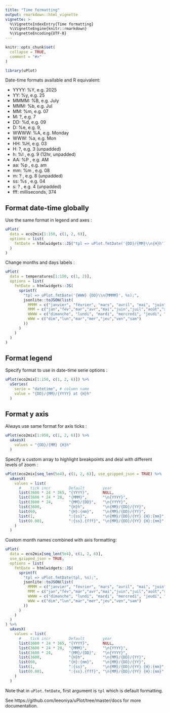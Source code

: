 ```yaml
---
title: "Time formatting"
output: rmarkdown::html_vignette
vignette: >
  %\VignetteIndexEntry{Time formatting}
  %\VignetteEngine{knitr::rmarkdown}
  %\VignetteEncoding{UTF-8}
---
```


```r
knitr::opts_chunk$set(
  collapse = TRUE,
  comment = "#>"
)
```

```r
library(uPlot)
```

Date-time formats available and R equivalent:

  * YYYY:	%Y, e.g. 2025
  * YY: %y, e.g. 25
  * MMMM:	%B, e.g. July
  * MMM: %b, e.g. Jul
  * MM:	%m, e.g. 07
  * M: ?, e.g. 7
  * DD: %d, e.g. 09
  * D: %e, e.g. 9,
  * WWWW:	%A, e.g. Monday
  * WWW: %a, e.g. Mon
  * HH: %H, e.g. 03
  * H: ?, e.g. 3  (unpadded)
  * h: %I , e.g. 9 (12hr, unpadded)
  * AA:	%P , e.g. AM
  * aa:	%p , e.g. am
  * mm: %m , e.g. 08
  * m: ? , e.g. 8 (unpadded)
  * ss: %s , e.g. 04
  * s: ? , e.g. 4 (unpadded)
  * fff:	milliseconds, 374



## Format date-time globally

Use the same format in legend and axes : 

```r
uPlot(
  data = eco2mix[1:150, c(1, 2, 6)],
  options = list(
    fmtDate = htmlwidgets::JS("tpl => uPlot.fmtDate('{DD}/{MM}\\n{H}h');")
  )
)
```

Change months and days labels : 

```r
uPlot(
  data = temperatures[1:150, c(1, 2)],
  options = list(
    fmtDate = htmlwidgets::JS(
      sprintf(
        "tpl => uPlot.fmtDate('{WWW} {DD}\\n{MMMM}', %s);",
        jsonlite::toJSON(list(
          MMMM = c("janvier", "février", "mars", "avril", "mai", "juin", "juillet", "août", "septembre", "octobre", "novembre", "décembre"),
          MMM = c("jan","fév","mar","avr","mai","juin","juil","août","sept","oct","nov", "déc"),
          WWWW = c("dimanche", "lundi", "mardi", "mercredi", "jeudi", "vendredi", "samedi"),
          WWW = c("dim","lun","mar","mer","jeu","ven","sam")
        ))
      )
    )
  )
)
```



## Format legend

Specify format to use in date-time serie options :

```r
uPlot(eco2mix[1:150, c(1, 2, 6)]) %>%
  uSeries(
    serie = "datetime", # column name
    value = "{DD}/{MM}/{YYYY} at {H}h"
  )
```


## Format y axis

Always use same format for axis ticks : 

```r
uPlot(eco2mix[1:950, c(1, 2, 6)]) %>%
  uAxesX(
    values = "{DD}/{MM} {H}h"
  )
```


Specify a custom array to highlight breakpoints and deal with different levels of zoom : 

```r
uPlot(eco2mix[seq_len(5e4), c(1, 2, 6)], use_gzipped_json = TRUE) %>%
  uAxesX(
    values = list(
      #    tick incr        Default        year                         month day                     hour  min           sec   mode
      list(3600 * 24 * 365, "{YYYY}",      NULL,                        NULL, NULL,                   NULL, NULL,         NULL, 1),
      list(3600 * 24 * 28,  "{MMM}",       "\n{YYYY}",                  NULL, NULL,                   NULL, NULL,         NULL, 1),
      list(3600 * 24,       "{MM}/{DD}",   "\n{YYYY}",                  NULL, NULL,                   NULL, NULL,         NULL, 1),
      list(3600,            "{H}h",        "\n{MM}/{DD}/{YY}",          NULL, "\n{MM}/{DD}",          NULL, NULL,         NULL, 1),
      list(60,              "{H}:{mm}",    "\n{MM}/{DD}/{YY}",          NULL, "\n{MM}/{DD}",          NULL, NULL,         NULL, 1),
      list(1,               ":{ss}",       "\n{MM}/{DD}/{YY} {H}:{mm}", NULL, "\n{MM}/{DD} {H}:{mm}", NULL, "\n{H}:{mm}", NULL, 1),
      list(0.001,           ":{ss}.{fff}", "\n{MM}/{DD}/{YY} {H}:{mm}", NULL, "\n{MM}/{DD} {H}:{mm}", NULL, "\n{H}:{mm}", NULL, 1)
    )
  )
```


Custom month names combined with axis formatting:

```r
uPlot(
  data = eco2mix[seq_len(5e4), c(1, 2, 6)],
  use_gzipped_json = TRUE,
  options = list(
    fmtDate = htmlwidgets::JS(
      sprintf(
        "tpl => uPlot.fmtDate(tpl, %s);",
        jsonlite::toJSON(list(
          MMMM = c("janvier", "février", "mars", "avril", "mai", "juin", "juillet", "août", "septembre", "octobre", "novembre", "décembre"),
          MMM = c("jan","fév","mar","avr","mai","juin","juil","août","sept","oct","nov", "déc"),
          WWWW = c("dimanche", "lundi", "mardi", "mercredi", "jeudi", "vendredi", "samedi"),
          WWW = c("dim","lun","mar","mer","jeu","ven","sam")
        ))
      )
    )
  )
) %>%
  uAxesX(
    values = list(
      #    tick incr        Default        year                         month day                     hour  min           sec   mode
      list(3600 * 24 * 365, "{YYYY}",      NULL,                        NULL, NULL,                   NULL, NULL,         NULL, 1),
      list(3600 * 24 * 28,  "{MMM}",       "\n{YYYY}",                  NULL, NULL,                   NULL, NULL,         NULL, 1),
      list(3600 * 24,       "{MM}/{DD}",   "\n{YYYY}",                  NULL, NULL,                   NULL, NULL,         NULL, 1),
      list(3600,            "{H}h",        "\n{MM}/{DD}/{YY}",          NULL, "\n{MM}/{DD}",          NULL, NULL,         NULL, 1),
      list(60,              "{H}:{mm}",    "\n{MM}/{DD}/{YY}",          NULL, "\n{MM}/{DD}",          NULL, NULL,         NULL, 1),
      list(1,               ":{ss}",       "\n{MM}/{DD}/{YY} {H}:{mm}", NULL, "\n{MM}/{DD} {H}:{mm}", NULL, "\n{H}:{mm}", NULL, 1),
      list(0.001,           ":{ss}.{fff}", "\n{MM}/{DD}/{YY} {H}:{mm}", NULL, "\n{MM}/{DD} {H}:{mm}", NULL, "\n{H}:{mm}", NULL, 1)
    )
  )
```

Note that in `uPlot.fmtDate`, first argument is `tpl` which is default formatting.



See https://github.com/leeoniya/uPlot/tree/master/docs for more documentation.

